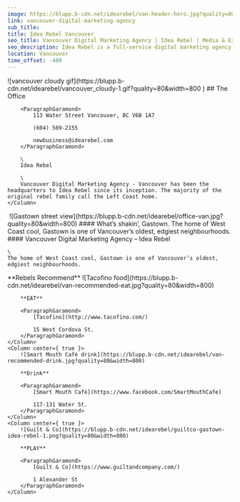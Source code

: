 ```yaml
---
image: https://blupp.b-cdn.net/idearebel/van-header-hero.jpg?quality=80&width=800
link: vancouver-digital-marketing-agency
sub_title:
title: Idea Rebel Vancouver
seo_title: Vancouver Digital Marketing Agency | Idea Rebel | Media & Experiences
seo_description: Idea Rebel is a full-service digital marketing agency in Vancouver offering media buying & strategy, digital experiences, marketing campaigns
location: Vancouver
time_offset: -480
---
```


<Column2>
    <Column>
        ![vancouver cloudy gif](https://blupp.b-cdn.net/idearebel/vancouver_cloudy-1.gif?quality=80&width=800 )
    </Column>
    <Column>
        ## The Office

        <ParagraphGaramond>
            113 Water Street Vancouver, BC V6B 1A7

            (604) 569-2155

            newbusiness@idearebel.com
        </ParagraphGaramond>

        \
        Idea Rebel

        \
        Vancouver Digital Marketing Agency - Vancouver has been the headquarters to Idea Rebel since its inception. The majority of the original rebel family call the Left Coast home.
    </Column>
</Column2>
<Column>
    <Image>
        ![Gastown street view](https://blupp.b-cdn.net/idearebel/office-van.jpg?quality=80&width=800)
    </Image>
</Column>
<Column>
    #### What’s shakin’, Gastown.
    The home of West Coast cool, Gastown is one of Vancouver’s oldest, edgiest neighbourhoods.
</Column>
<Column>
    #### Vancouver Digital Marketing Agency – Idea Rebel

    \
    The home of West Coast cool, Gastown is one of Vancouver’s oldest, edgiest neighbourhoods.
</Column>
<Column center={ true }>
    **Rebels Recommend**
</Column>
<Column3>
    <Column center={ true }>
        ![Tacofino food](https://blupp.b-cdn.net/idearebel/van-recommended-eat.jpg?quality=80&width=800)

        **EAT**

        <ParagraphGaramond>
            [Tacofino](http://www.tacofino.com/)

            15 West Cordova St.
        </ParagraphGaramond>
    </Column>
    <Column center={ true }>
        ![Smart Mouth Café drink](https://blupp.b-cdn.net/idearebel/van-recommended-drink.jpg?quality=80&width=800)

        **Drink**

        <ParagraphGaramond>
            [Smart Mouth Café](https://www.facebook.com/SmartMouthCafe)

            117-131 Water St.
        </ParagraphGaramond>
    </Column>
    <Column center={ true }>
        ![Guilt & Co](https://blupp.b-cdn.net/idearebel/guiltco-gastown-idea-rebel-1.png?quality=80&width=800)

        **PLAY**

        <ParagraphGaramond>
            [Guilt & Co](https://www.guiltandcompany.com/)

            1 Alexander St
        </ParagraphGaramond>
    </Column>
</Column3>
